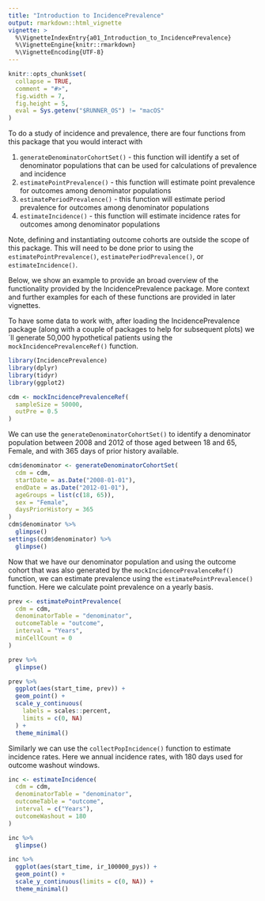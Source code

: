```yaml
---
title: "Introduction to IncidencePrevalence"
output: rmarkdown::html_vignette
vignette: >
  %\VignetteIndexEntry{a01_Introduction_to_IncidencePrevalence}
  %\VignetteEngine{knitr::rmarkdown}
  %\VignetteEncoding{UTF-8}
---
```


```r
knitr::opts_chunk$set(
  collapse = TRUE,
  comment = "#>",
  fig.width = 7,
  fig.height = 5,
  eval = Sys.getenv("$RUNNER_OS") != "macOS"
)
```

To do a study of incidence and prevalence, there are four functions from this package that you would interact with

1)  `generateDenominatorCohortSet()` - this function will identify a set of denominator populations that can be used for calculations of prevalence and incidence
2)  `estimatePointPrevalence()` - this function will estimate point prevalence for outcomes among denominator populations
3)  `estimatePeriodPrevalence()` - this function will estimate period prevalence for outcomes among denominator populations
4)  `estimateIncidence()` - this function will estimate incidence rates for outcomes among denominator populations

Note, defining and instantiating outcome cohorts are outside the scope of this package. This will need to be done prior to using the `estimatePointPrevalence()`, `estimatePeriodPrevalence()`, or `estimateIncidence()`.

Below, we show an example to provide an broad overview of the functionality provided by the IncidencePrevalence package. More context and further examples for each of these functions are provided in later vignettes.

To have some data to work with, after loading the IncidencePrevalence package (along with a couple of packages to help for subsequent plots) we´ll generate 50,000 hypothetical patients using the `mockIncidencePrevalenceRef()` function.

```r
library(IncidencePrevalence)
library(dplyr)
library(tidyr)
library(ggplot2)

cdm <- mockIncidencePrevalenceRef(
  sampleSize = 50000,
  outPre = 0.5
)
```

We can use the `generateDenominatorCohortSet()` to identify a denominator population between 2008 and 2012 of those aged between 18 and 65, Female, and with 365 days of prior history available.

```r
cdm$denominator <- generateDenominatorCohortSet(
  cdm = cdm,
  startDate = as.Date("2008-01-01"),
  endDate = as.Date("2012-01-01"),
  ageGroups = list(c(18, 65)),
  sex = "Female",
  daysPriorHistory = 365
)
cdm$denominator %>%
  glimpse()
settings(cdm$denominator) %>%
  glimpse()
```

Now that we have our denominator population and using the outcome cohort that was also generated by the `mockIncidencePrevalenceRef()` function, we can estimate prevalence using the `estimatePointPrevalence()` function. Here we calculate point prevalence on a yearly basis.

```r
prev <- estimatePointPrevalence(
  cdm = cdm,
  denominatorTable = "denominator",
  outcomeTable = "outcome",
  interval = "Years",
  minCellCount = 0
)

prev %>%
  glimpse()

prev %>%
  ggplot(aes(start_time, prev)) +
  geom_point() +
  scale_y_continuous(
    labels = scales::percent,
    limits = c(0, NA)
  ) +
  theme_minimal()
```

Similarly we can use the `collectPopIncidence()` function to estimate incidence rates. Here we annual incidence rates, with 180 days used for outcome washout windows.

```r
inc <- estimateIncidence(
  cdm = cdm,
  denominatorTable = "denominator",
  outcomeTable = "outcome",
  interval = c("Years"),
  outcomeWashout = 180
)

inc %>%
  glimpse()

inc %>%
  ggplot(aes(start_time, ir_100000_pys)) +
  geom_point() +
  scale_y_continuous(limits = c(0, NA)) +
  theme_minimal()
```

